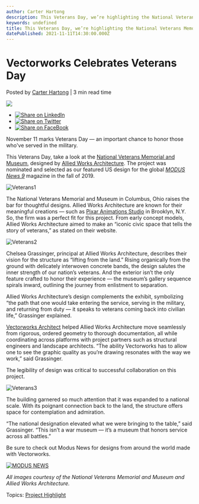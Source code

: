 ```yaml
---
author: Carter Hartong
description: This Veterans Day, we’re highlighting the National Veterans Memorial and Museum, designed by Allied Works Architecture.
keywords: undefined
title: This Veterans Day, we’re highlighting the National Veterans Memorial and Museum, designed by Allied Works Architecture. 
datePublished: 2021-11-11T14:30:00.000Z
---
```

  

# Vectorworks Celebrates Veterans Day

 Posted by [Carter Hartong](https://blog.vectorworks.net/author/carter-hartong) | 3 min read time 

![](https://blog.vectorworks.net/hubfs/Blog%20Images/211101_Veterans%20Day/Veterans1.jpeg) 

* [![Share on LinkedIn](https://2659751.fs1.hubspotusercontent-na1.net/hubfs/2659751/michaelDemo/share-LI.png)](http://www.linkedin.com/shareArticle?mini=true&url=https%3A%2F%2Fblog.vectorworks.net%2Fnational-veterans-memorial-veterans-day)
* [![Share on Twitter](https://2659751.fs1.hubspotusercontent-na1.net/hubfs/2659751/michaelDemo/share-TW.png)](https://www.twitter.com/share?text=Vectorworks%20Celebrates%20Veterans%20Day&url=https%3A%2F%2Fblog.vectorworks.net%2Fnational-veterans-memorial-veterans-day&via=PMGTweets)
* [![Share on FaceBook](https://2659751.fs1.hubspotusercontent-na1.net/hubfs/2659751/michaelDemo/share-FB.png)](https://www.facebook.com/sharer/sharer.php?u=https%3A%2F%2Fblog.vectorworks.net%2Fnational-veterans-memorial-veterans-day)

November 11 marks Veterans Day — an important chance to honor those who've served in the military.

This Veterans Day, take a look at the [National Veterans Memorial and Museum](https://nationalvmm.org/), designed by [Allied Works Architecture](https://alliedworks.com/). The project was nominated and selected as our featured US design for the global [_MODUS_ _News 9_](https://www.modusnews.com/americas/national-veterans-museum-memorial) magazine in the fall of 2019.

![Veterans1](https://blog.vectorworks.net/hs-fs/hubfs/Blog%20Images/211101_Veterans%20Day/Veterans1.jpg?width=1440&name=Veterans1.jpg)

The National Veterans Memorial and Museum in Columbus, Ohio raises the bar for thoughtful designs. Allied Works Architecture are known for their meaningful creations — such as [Pixar Animations Studio](https://alliedworks.com/projects/feature-animation-facility) in Brooklyn, N.Y. So, the firm was a perfect fit for this project. From early concept models, Allied Works Architecture aimed to make an “iconic civic space that tells the story of veterans,” as stated on their website.

![Veterans2](https://blog.vectorworks.net/hs-fs/hubfs/Blog%20Images/211101_Veterans%20Day/Veterans2.png?width=1440&name=Veterans2.png)

Chelsea Grassinger, principal at Allied Works Architecture, describes their vision for the structure as “lifting from the land.” Rising organically from the ground with delicately interwoven concrete bands, the design salutes the inner strength of our nation’s veterans. And the exterior isn’t the only feature crafted to honor their experience — the museum’s gallery sequence spirals inward, outlining the journey from enlistment to separation. 

Allied Works Architecture’s design complements the exhibit, symbolizing “the path that one would take entering the service, serving in the military, and returning from duty — it speaks to veterans coming back into civilian life,” Grassinger explained.

[Vectorworks Architect](https://www.vectorworks.net/architect) helped Allied Works Architecture move seamlessly from rigorous, ordered geometry to thorough documentation, all while coordinating across platforms with project partners such as structural engineers and landscape architects. “The ability Vectorworks has to allow one to see the graphic quality as you’re drawing resonates with the way we work,” said Grassinger. 

The legibility of design was critical to successful collaboration on this project.

![Veterans3](https://blog.vectorworks.net/hs-fs/hubfs/Blog%20Images/211101_Veterans%20Day/Veterans3.jpg?width=1440&name=Veterans3.jpg)

The building garnered so much attention that it was expanded to a national scale. With its poignant connection back to the land, the structure offers space for contemplation and admiration. 

“The national designation elevated what we were bringing to the table,” said Grassinger. “This isn’t a war museum — it’s a museum that honors service across all battles.”

Be sure to check out Modus News for designs from around the world made with Vectorworks.

[![MODUS NEWS](https://no-cache.hubspot.com/cta/default/3018241/5ac4d4ce-25d5-416d-9ee6-0add98f59a17.png)](https://cta-redirect.hubspot.com/cta/redirect/3018241/5ac4d4ce-25d5-416d-9ee6-0add98f59a17) 

_All images courtesy of the National Veterans Memorial and Museum and Allied Works Architecture._

 Topics: [Project Highlight](https://blog.vectorworks.net/topic/project-highlight) 

  